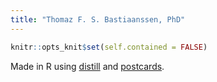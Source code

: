 ```yaml
---
title: "Thomaz F. S. Bastiaanssen, PhD"
---
```


```r
knitr::opts_knit$set(self.contained = FALSE)
```

Made in R using [distill](https://github.com/rstudio/distill) and [postcards](https://github.com/seankross/postcards).
